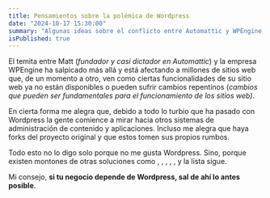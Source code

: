 ```yaml
---
title: Pensamientos sobre la polémica de Wordpress
date: "2024-10-17 15:30:00"
summary: "Algunas ideas sobre el conflicto entre Automattic y WPEngine."
isPublished: true
---
```


El temita entre Matt (_fundador y casi dictador en Automattic_) y la empresa WPEngine 
ha salpicado más allá y está afectando a millones de sitios web que, de un momento a 
otro, ven como ciertas funcionalidades de su sitio web ya no están disponibles o 
pueden sufrir cambios repentinos (_cambios que pueden ser fundamentales para el 
funcionamiento de los sitios web)_.

En cierta forma me alegra que, debido a todo lo turbio que ha pasado con 
Wordpress la gente comience a mirar hacia otros sistemas de administración 
de contenido y aplicaciones. Incluso me alegra que haya forks del proyecto 
original y que estos tomen sus propios rumbos.

Todo esto no lo digo solo porque no me gusta Wordpress. Sino, porque existen montones
de otras soluciones como 
<ExternalLink title="Ghost" link="https://ghost.org" />, 
<ExternalLink title="Sanity" link="https://www.sanity.io" />, 
<ExternalLink title="Strapi" link="https://strapi.io" />, 
<ExternalLink title="Contentful" link="https://www.contentful.com" />, 
<ExternalLink title="Payload CMS" link="https://payloadcms.com" />, 
y la lista sigue.

Mi consejo, **si tu negocio depende de Wordpress, sal de ahí lo antes posible**.